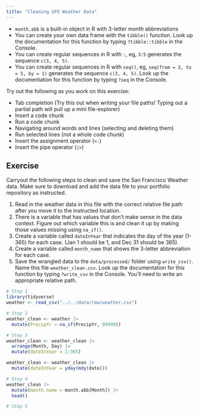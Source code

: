 ```yaml
---
title: "Cleaning SFO Weather Data"
---
```


::: {.callout-note title="Helpful Data Wrangling Notes"}
-   `month.abb` is a built-in object in R with 3-letter month abbreviations
-   You can create your own data frame with the `tibble()` function. Look up the documentation for this function by typing `?tibble::tibble` in the Console.
-   You can create regular sequences in R with `:`, eg, `3:5` generates the sequence `c(3, 4, 5)`.
-   You can create regular sequences in R with `seq()`, eg, `seq(from = 3, to = 5, by = 1)` generates the sequence `c(3, 4, 5)`. Look up the documentation for this function by typing `?seq` in the Console.
:::

::: {.callout-important title="Practicing Keyboard Shortcuts"}
Try out the following as you work on this exercise:

-   Tab completion (Try this out when writing your file paths! Typing out a partial path will pull up a mini file-explorer)
-   Insert a code chunk
-   Run a code chunk
-   Navigating around words and lines (selecting and deleting them)
-   Run selected lines (not a whole code chunk)
-   Insert the assignment operator (`<-`)
-   Insert the pipe operator (`|>`)
:::

## Exercise

Carryout the following steps to clean and save the San Francisco Weather data.
Make sure to download and add the data file to your portfolio repository as instructed.

1.  Read in the weather data in this file with the correct relative file path after you move it to the instructed location.
2.  There is a variable that has values that don't make sense in the data context. Figure out which variable this is and clean it up by making those values missing using `na_if()`.
3.  Create a variable called `dateInYear` that indicates the day of the year (1-365) for each case. (Jan 1 should be 1, and Dec 31 should be 365).
4.  Create a variable called `month_name` that shows the 3-letter abbreviation for each case.
5.  Save the wrangled data to the `data/processed/` folder using `write_csv()`. Name this file `weather_clean.csv`. Look up the documentation for this function by typing `?write_csv` in the Console. You'll need to write an appropriate relative path.

```r
# Step 1
library(tidyverse)
weather <- read_csv("../../data/raw/weather.csv")

# Step 2
weather_clean <- weather |> 
  mutate(PrecipYr = na_if(PrecipYr, 99999))

# Step 3
weather_clean <- weather_clean |> 
  arrange(Month, Day) |> 
  mutate(dateInYear = 1:365)

weather_clean <- weather_clean |> 
  mutate(dateInYear = yday(mdy(date)))

# Step 4
weather_clean |> 
  mutate(month.name = month.abb[Month]) |> 
  head()

# Step 5

```

